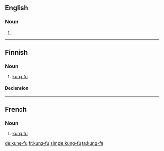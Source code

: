 ==English==

===Noun===
{{en-noun|-}}

# {{alternative spelling of|kung fu}}

----

==Finnish==

===Noun===
{{infl|fi|noun}}

# [[kung fu]]

====Declension====
{{fi-decl-rosé|kung-f|u}}

----

==French==

===Noun===
{{fr-noun-unc|m|sort=kung fu}}

# [[kung fu]]

[[de:kung-fu]]
[[fr:kung-fu]]
[[simple:kung-fu]]
[[ta:kung-fu]]